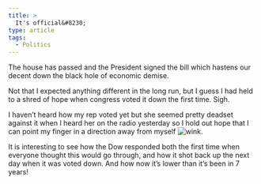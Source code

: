 ```yaml
---
title: >
  It's official&#8230;
type: article
tags:
  - Politics
---
```


The house has passed and the President signed the bill which hastens our decent down the black hole of economic demise.

  

  

Not that I expected anything different in the long run, but I guess I had held to a shred of hope when congress voted it down the first time. Sigh.

  

  

I haven’t heard how my rep voted yet but she seemed pretty deadset against it when I heard her on the radio yesterday so I hold out hope that I can point my finger in a direction away from myself ![wink](wink.gif).

  

  

It is interesting to see how the Dow responded both the first time when everyone thought this would go through, and how it shot back up the next day when it was voted down. And how now it’s lower than it’s been in 7 years!
